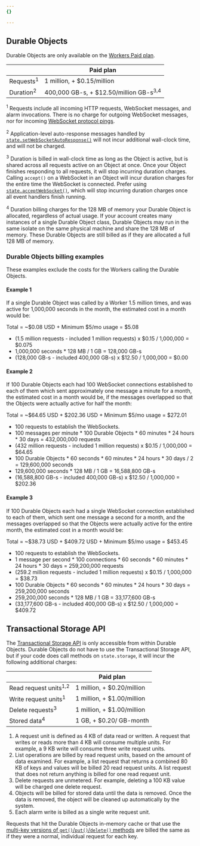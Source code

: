 ```yaml
---
{}

---
```



## Durable Objects

Durable Objects are only available on the [Workers Paid plan](/workers/platform/pricing/#workers).



|                      | Paid plan                                         |
| -------------------- | ------------------------------------------------- |
| Requests<sup>1</sup> | 1 million, + $0.15/million                        |
| Duration<sup>2</sup> | 400,000 GB-s, + $12.50/million GB-s<sup>3,4</sup> |



<sup>1</sup> Requests include all incoming HTTP requests, WebSocket messages, and alarm invocations. There is no charge for outgoing WebSocket messages, nor for incoming [WebSocket protocol pings](https://www.rfc-editor.org/rfc/rfc6455#section-5.5.2).

<sup>2</sup> Application-level auto-response messages handled by [`state.setWebSocketAutoResponse()`](/durable-objects/api/websockets/) will not incur additional wall-clock time, and will not be charged.

<sup>3</sup> Duration is billed in wall-clock time as long as the Object is active, but is shared across all requests active on an Object at once. Once your Object finishes responding to all requests, it will stop incurring duration charges. Calling `accept()` on a WebSocket in an Object will incur duration charges for the entire time the WebSocket is connected. Prefer using [`state.acceptWebSocket()`](/durable-objects/api/websockets/#state-methods-for-websockets), which will stop incurring duration charges once all event handlers finish running.

<sup>4</sup> Duration billing charges for the 128 MB of memory your Durable Object is allocated, regardless of actual usage. If your account creates many instances of a single Durable Object class, Durable Objects may run in the same isolate on the same physical machine and share the 128 MB of memory. These Durable Objects are still billed as if they are allocated a full 128 MB of memory.

### Durable Objects billing examples

These examples exclude the costs for the Workers calling the Durable Objects.

#### Example 1

If a single Durable Object was called by a Worker 1.5 million times, and was active for 1,000,000 seconds in the month, the estimated cost in a month would be:

Total = ~$0.08 USD + Minimum $5/mo usage = $5.08

- (1.5 million requests - included 1 million requests) x $0.15 / 1,000,000 = $0.075
- 1,000,000 seconds \* 128 MB / 1 GB = 128,000 GB-s
- (128,000 GB-s - included 400,000 GB-s) x $12.50 / 1,000,000 = $0.00

#### Example 2

If 100 Durable Objects each had 100 WebSocket connections established to each of them which sent approximately one message a minute for a month, the estimated cost in a month would be, if the messages overlapped so that the Objects were actually active for half the month:

Total = ~$64.65 USD + $202.36 USD + Minimum $5/mo usage = $272.01

- 100 requests to establish the WebSockets.
- 100 messages per minute \* 100 Durable Objects \* 60 minutes \* 24 hours \* 30 days = 432,000,000 requests
- (432 million requests - included 1 million requests) x $0.15 / 1,000,000 = $64.65
- 100 Durable Objects \* 60 seconds \* 60 minutes \* 24 hours \* 30 days / 2 = 129,600,000 seconds
- 129,600,000 seconds \* 128 MB / 1 GB = 16,588,800 GB-s
- (16,588,800 GB-s - included 400,000 GB-s) x $12.50 / 1,000,000 = $202.36

#### Example 3

If 100 Durable Objects each had a single WebSocket connection established to each of them, which sent one message a second for a month, and the messages overlapped so that the Objects were actually active for the entire month, the estimated cost in a month would be:

Total = ~$38.73 USD + $409.72 USD + Minimum $5/mo usage = $453.45

- 100 requests to establish the WebSockets.
- 1 message per second \* 100 connections \* 60 seconds \* 60 minutes \* 24 hours \* 30 days = 259,200,000 requests
- (259.2 million requests - included 1 million requests) x $0.15 / 1,000,000 = $38.73
- 100 Durable Objects \* 60 seconds \* 60 minutes \* 24 hours \* 30 days = 259,200,000 seconds
- 259,200,000 seconds \* 128 MB / 1 GB = 33,177,600 GB-s
- (33,177,600 GB-s - included 400,000 GB-s) x $12.50 / 1,000,000 = $409.72

## Transactional Storage API

The [Transactional Storage API](/durable-objects/api/transactional-storage-api/) is only accessible from within Durable Objects. Durable Objects do not have to use the Transactional Storage API, but if your code does call methods on `state.storage`, it will incur the following additional charges:

|                                  | Paid plan                  |
| -------------------------------- | -------------------------- |
| Read request units<sup>1,2</sup> | 1 million, + $0.20/million |
| Write request units<sup>1</sup>  | 1 million, + $1.00/million |
| Delete requests<sup>3</sup>      | 1 million, + $1.00/million |
| Stored data<sup>4</sup>          | 1 GB, + $0.20/ GB-month    |

1.  A request unit is defined as 4 KB of data read or written. A request that writes or reads more than 4 KB will consume multiple units. For example, a 9 KB write will consume three write request units.
2.  List operations are billed by read request units, based on the amount of data examined. For example, a list request that returns a combined 80 KB of keys and values will be billed 20 read request units. A list request that does not return anything is billed for one read request unit.
3.  Delete requests are unmetered. For example, deleting a 100 KB value will be charged one delete request.
4.  Objects will be billed for stored data until the data is removed. Once the data is removed, the object will be cleaned up automatically by the system.
5.  Each alarm write is billed as a single write request unit.

Requests that hit the Durable Objects in-memory cache or that use the [multi-key versions of `get()`/`put()`/`delete()` methods](/durable-objects/api/transactional-storage-api/) are billed the same as if they were a normal, individual request for each key.